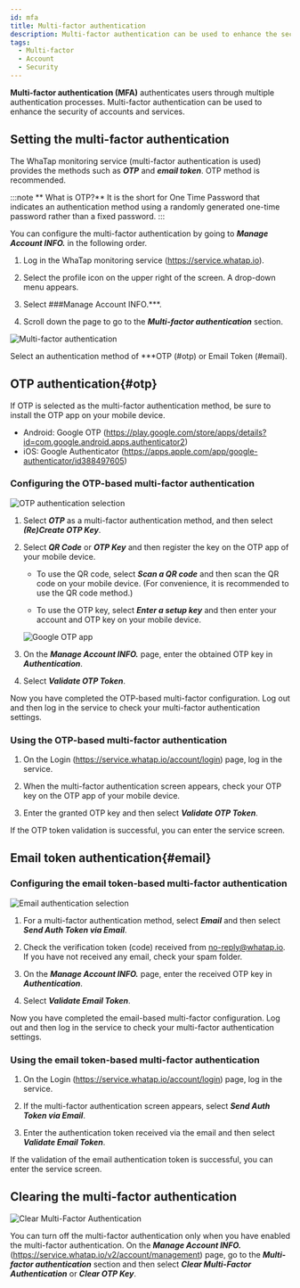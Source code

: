 ```yaml
---
id: mfa
title: Multi-factor authentication
description: Multi-factor authentication can be used to enhance the security of accounts and services.
tags:
  - Multi-factor
  - Account
  - Security
---
```


**Multi-factor authentication (MFA)** authenticates users through multiple authentication processes. Multi-factor authentication can be used to enhance the security of accounts and services.

## Setting the multi-factor authentication

The WhaTap monitoring service (multi-factor authentication is used) provides the methods such as **_OTP_** and **_email token_**. OTP method is recommended.

:::note
** What is OTP?** It is the short for One Time Password that indicates an authentication method using a randomly generated one-time password rather than a fixed password.
:::

You can configure the multi-factor authentication by going to **_Manage Account INFO._** in the following order.

1.  Log in the WhaTap monitoring service (https://service.whatap.io).

2.  Select the profile icon on the upper right of the screen. A drop-down menu appears.

3.  Select ###Manage Account INFO.\*\*\*.

4.  Scroll down the page to go to the **_Multi-factor authentication_** section.

  ![Multi-factor authentication](/img/account-mfa-section.png)

Select an authentication method of \*\*\*OTP (#otp) or Email Token (#email).

## OTP authentication{#otp}

If OTP is selected as the multi-factor authentication method, be sure to install the OTP app on your mobile device.

-   Android: Google OTP (https://play.google.com/store/apps/details?id=com.google.android.apps.authenticator2)
-   iOS: Google Authenticator (https://apps.apple.com/app/google-authenticator/id388497605)

### Configuring the OTP-based multi-factor authentication

![OTP authentication selection](/img/account-mfa-otp.png)

1.  Select **_OTP_** as a multi-factor authentication method, and then select **_(Re)Create OTP Key_**.

2.  Select **_QR Code_** or **_OTP Key_** and then register the key on the OTP app of your mobile device.

    -   To use the QR code, select **_Scan a QR code_** and then scan the QR code on your mobile device. (For convenience, it is recommended to use the QR code method.)

    -   To use the OTP key, select **_Enter a setup key_** and then enter your account and OTP key on your mobile device.

    ![Google OTP app](/img/account-mfa-google.png)

3.  On the **_Manage Account INFO._** page, enter the obtained OTP key in **_Authentication_**. 

4.  Select **_Validate OTP Token_**.

Now you have completed the OTP-based multi-factor configuration. Log out and then log in the service to check your multi-factor authentication settings.

### Using the OTP-based multi-factor authentication

1.  On the Login (https://service.whatap.io/account/login) page, log in the service.

2.  When the multi-factor authentication screen appears, check your OTP key on the OTP app of your mobile device.

3.  Enter the granted OTP key and then select **_Validate OTP Token_**.

If the OTP token validation is successful, you can enter the service screen.

## Email token authentication{#email}

### Configuring the email token-based multi-factor authentication

![Email authentication selection](/img/account-mfa-email.png)

1.  For a multi-factor authentication method, select **_Email_** and then select **_Send Auth Token via Email_**.

2.  Check the verification token (code) received from no-reply@whatap.io. If you have not received any email, check your spam folder.

3.  On the **_Manage Account INFO._** page, enter the received OTP key in **_Authentication_**. 

4.  Select **_Validate Email Token_**.

Now you have completed the email-based multi-factor configuration. Log out and then log in the service to check your multi-factor authentication settings.

### Using the email token-based multi-factor authentication

1.  On the Login (https://service.whatap.io/account/login) page, log in the service.

2.  If the multi-factor authentication screen appears, select **_Send Auth Token via Email_**.

3.  Enter the authentication token received via the email and then select **_Validate Email Token_**.

If the validation of the email authentication token is successful, you can enter the service screen.

## Clearing the multi-factor authentication

![Clear Multi-Factor Authentication](/img/account-mfa-disable.png)

You can turn off the multi-factor authentication only when you have enabled the multi-factor authentication. On the **_Manage Account INFO._** (https://service.whatap.io/v2/account/management) page, go to the **_Multi-factor authentication_** section and then select **_Clear Multi-Factor Authentication_** or **_Clear OTP Key_**.

